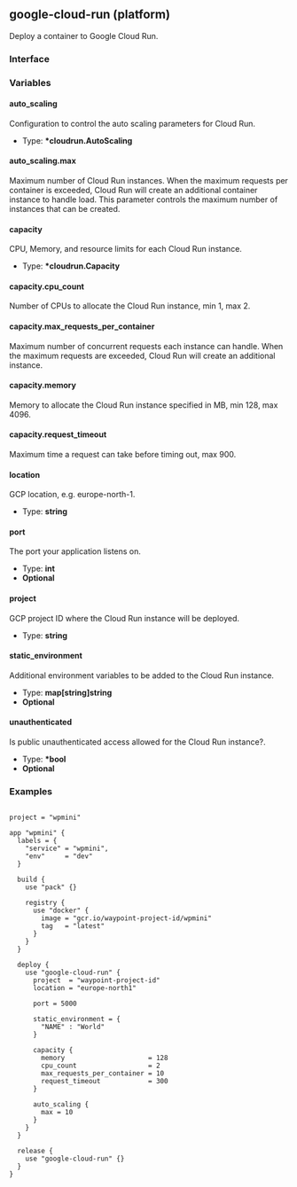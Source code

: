 ## google-cloud-run (platform)

Deploy a container to Google Cloud Run.

### Interface

### Variables

#### auto_scaling

Configuration to control the auto scaling parameters for Cloud Run.

- Type: **\*cloudrun.AutoScaling**

#### auto_scaling.max

Maximum number of Cloud Run instances. When the maximum requests per container is exceeded, Cloud Run will create an additional container instance to handle load.
This parameter controls the maximum number of instances that can be created.

#### capacity

CPU, Memory, and resource limits for each Cloud Run instance.

- Type: **\*cloudrun.Capacity**

#### capacity.cpu_count

Number of CPUs to allocate the Cloud Run instance, min 1, max 2.

#### capacity.max_requests_per_container

Maximum number of concurrent requests each instance can handle. When the maximum requests are exceeded, Cloud Run will create an additional instance.

#### capacity.memory

Memory to allocate the Cloud Run instance specified in MB, min 128, max 4096.

#### capacity.request_timeout

Maximum time a request can take before timing out, max 900.

#### location

GCP location, e.g. europe-north-1.

- Type: **string**

#### port

The port your application listens on.

- Type: **int**
- **Optional**

#### project

GCP project ID where the Cloud Run instance will be deployed.

- Type: **string**

#### static_environment

Additional environment variables to be added to the Cloud Run instance.

- Type: **map[string]string**
- **Optional**

#### unauthenticated

Is public unauthenticated access allowed for the Cloud Run instance?.

- Type: **\*bool**
- **Optional**

### Examples

```

project = "wpmini"

app "wpmini" {
  labels = {
    "service" = "wpmini",
    "env"     = "dev"
  }

  build {
    use "pack" {}

    registry {
      use "docker" {
        image = "gcr.io/waypoint-project-id/wpmini"
        tag   = "latest"
      }
    }
  }

  deploy {
    use "google-cloud-run" {
      project  = "waypoint-project-id"
      location = "europe-north1"

      port = 5000

      static_environment = {
        "NAME" : "World"
      }

      capacity {
        memory                     = 128
        cpu_count                  = 2
        max_requests_per_container = 10
        request_timeout            = 300
      }

      auto_scaling {
        max = 10
      }
    }
  }

  release {
    use "google-cloud-run" {}
  }
}

```
